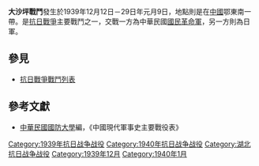 {{Infobox Military Conflict|
campaign=|
image=|
caption=|
conflict=大沙坪戰鬥|
date=1939年12月12日－1940年元月9日|
place=[[中國|中國]]鄂東南|
result=國民革命軍攻擊該據點，兩軍傷亡甚重|
combatant1=中華民國國民革命軍15集團軍、79軍|
combatant2=日軍之中國派遣軍6師團、26旅團| 
commander1=[[關麟徵|關麟徵]]|
commander2=[[井上靖|井上靖]]|
strength1=|
strength2=|
casualties1=|
casualties2=|
}}
'''大沙坪戰鬥'''發生於1939年12月12日－29日年元月9日，地點則是在[[中國|中國]]鄂東南一帶。是[[抗日戰爭|抗日戰爭]]主要戰鬥之一，交戰一方為中華民國[[國民革命軍|國民革命軍]]，另一方則為日軍。
==參見==
*[[抗日戰爭戰鬥列表|抗日戰爭戰鬥列表]]
==參考文獻==
*[[中華民國|中華民國]][[國防大學_(臺灣)|國防大學]]編，《中國現代軍事史主要戰役表》

[[Category:1939年抗日战争战役|Category:1939年抗日战争战役]]
[[Category:1940年抗日战争战役|Category:1940年抗日战争战役]]
[[Category:湖北抗日战争战役|Category:湖北抗日战争战役]]
[[Category:1939年12月|Category:1939年12月]]
[[Category:1940年1月|Category:1940年1月]]